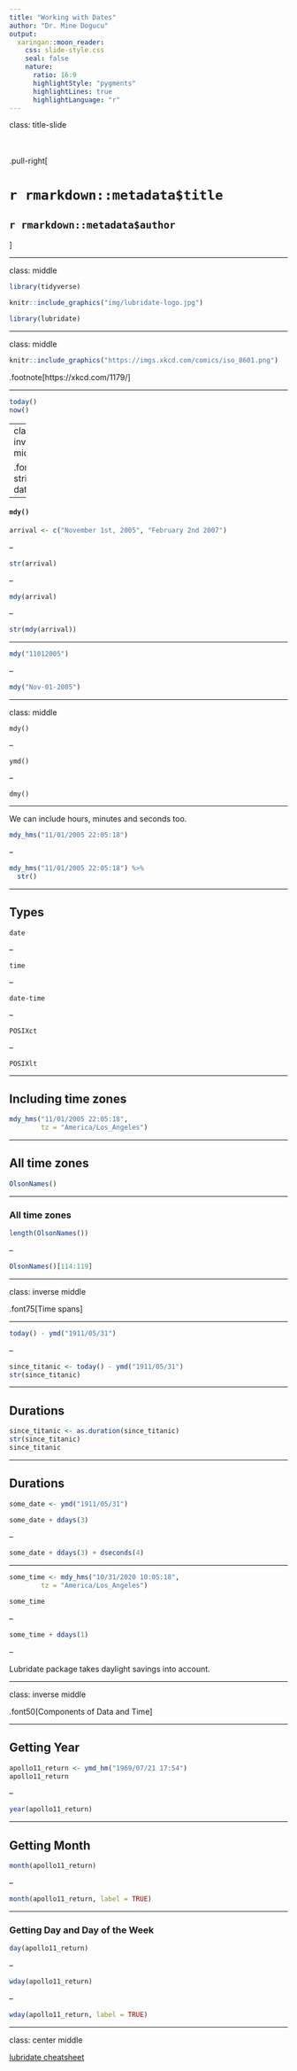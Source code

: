```yaml
---
title: "Working with Dates"
author: "Dr. Mine Dogucu"
output: 
  xaringan::moon_reader:
    css: slide-style.css
    seal: false
    nature:
      ratio: 16:9
      highlightStyle: "pygments"
      highlightLines: true
      highlightLanguage: "r"
---
```


class: title-slide


<br>
<br>
.pull-right[ 

# `r rmarkdown::metadata$title`
## `r rmarkdown::metadata$author`
]

---

class: middle

```r
library(tidyverse)
```


```r

knitr::include_graphics("img/lubridate-logo.jpg")
```


```r
library(lubridate)
```

---

class: middle

```r
knitr::include_graphics("https://imgs.xkcd.com/comics/iso_8601.png")
```

.footnote[https://xkcd.com/1179/]


---

```r
today()
now()
```

---
class: inverse middle

.font75[From strings to dates]

---

#### `mdy()`

```r

arrival <- c("November 1st, 2005", "February 2nd 2007")

```

--

```r
str(arrival)
```

--

```r
mdy(arrival)
```

--

```r
str(mdy(arrival))
```

---

```r
mdy("11012005")
```

--

```r
mdy("Nov-01-2005")
```

---

class: middle

`mdy()`

--

`ymd()`

--

`dmy()`


---

We can include hours, minutes and seconds too.

```r
mdy_hms("11/01/2005 22:05:18")
```

--


```r
mdy_hms("11/01/2005 22:05:18") %>% 
  str()
```


---

## Types

`date`

--

`time`

--

`date-time`

--

`POSIXct`

--

`POSIXlt`

---

## Including time zones

```r
mdy_hms("11/01/2005 22:05:18", 
        tz = "America/Los_Angeles")
```

---

## All time zones

```r
OlsonNames()
```

---

### All time zones

```r
length(OlsonNames())
```

--

```r
OlsonNames()[114:119]
```

---

class: inverse middle

.font75[Time spans]

---

```r
today() - ymd("1911/05/31")
```

--

```r
since_titanic <- today() - ymd("1911/05/31")
str(since_titanic)
```

---

## Durations

```r
since_titanic <- as.duration(since_titanic)
str(since_titanic)
since_titanic
```


---

## Durations

```r
some_date <- ymd("1911/05/31")

some_date + ddays(3)
```

--

```r

some_date + ddays(3) + dseconds(4)
```

---

```r
some_time <- mdy_hms("10/31/2020 10:05:18", 
        tz = "America/Los_Angeles")

some_time
```

--

```r
some_time + ddays(1)
```

--

Lubridate package takes daylight savings into account.

---

class: inverse middle

.font50[Components of Data and Time]

---

## Getting Year

```r
apollo11_return <- ymd_hm("1969/07/21 17:54")
apollo11_return
```

--

```r
year(apollo11_return)
```

---

## Getting Month

```r
month(apollo11_return)
```

--

```r
month(apollo11_return, label = TRUE)
```

---

### Getting Day and Day of the Week

```r
day(apollo11_return)
```

--

```r
wday(apollo11_return)
```

--

```r
wday(apollo11_return, label = TRUE)
```

---

class: center middle

[lubridate cheatsheet](https://github.com/rstudio/cheatsheets/raw/master/lubridate.pdf)
